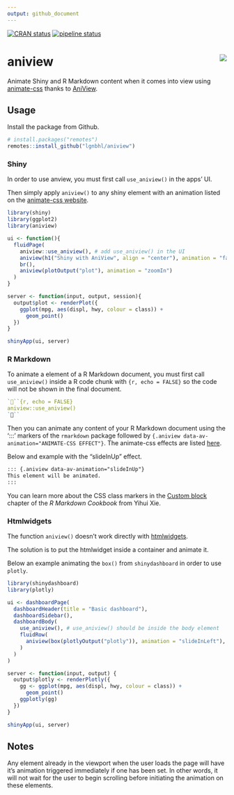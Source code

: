 ```yaml
---
output: github_document
---
```


<!-- README.md is generated from README.Rmd. Please edit that file -->

[![CRAN status](https://www.r-pkg.org/badges/version/aniview)](https://CRAN.R-project.org/package=aniview)
[![pipeline status](https://gitlab.com/lgnbhl/aniview/badges/master/pipeline.svg)](https://gitlab.com/lgnbhl/aniview/pipelines)

# aniview <img src="man/figures/logo.png" align="right" />

Animate Shiny and R Markdown content when it comes into view using [animate-css](https://daneden.github.io/animate.css/) thanks to [AniView](https://jjcosgrove.github.io/jquery-aniview/).

## Usage

Install the package from Github.

```r
# install.packages("remotes")
remotes::install_github("lgnbhl/aniview")
```

### Shiny

In order to use anview, you must first call `use_aniview()` in the apps' UI. 

Then simply apply `aniview()` to any shiny element with an animation listed on the [animate-css website](https://daneden.github.io/animate.css/).

```r
library(shiny)
library(ggplot2)
library(aniview)

ui <- function(){
  fluidPage(
    aniview::use_aniview(), # add use_aniview() in the UI
    aniview(h1("Shiny with AniView", align = "center"), animation = "fadeInUp"),
    br(),
    aniview(plotOutput("plot"), animation = "zoomIn")
  )
}

server <- function(input, output, session){
  output$plot <- renderPlot({
    ggplot(mpg, aes(displ, hwy, colour = class)) + 
      geom_point()
  })
}

shinyApp(ui, server)
```

### R Markdown

To animate a element of a R Markdown document, you must first call `use_aniview()` inside a R code chunk with ```{r, echo = FALSE}``` so the code will not be shown in the final document.

``` r
```{r, echo = FALSE}
aniview::use_aniview()
```
```

Then you can animate any content of your R Markdown document using the ':::' markers of the `rmarkdown` package followed by `{.aniview data-av-animation="ANIMATE-CSS EFFECT"}`. The animate-css effects are listed [here](https://daneden.github.io/animate.css/).

Below and example with the "slideInUp" effect.

```md
::: {.aniview data-av-animation="slideInUp"}
This element will be animated.
:::
```

You can learn more about the CSS class markers in the [Custom block](https://bookdown.org/yihui/rmarkdown-cookbook/custom-blocks.html) chapter of the *R Markdown Cookbook* from Yihui Xie.

### Htmlwidgets

The function `aniview()` doesn't work directly with [htmlwidgets](https://www.htmlwidgets.org/).

The solution is to put the htmlwidget inside a container and animate it.

Below an example animating the `box()` from `shinydashboard` in order to use `plotly`.

```r
library(shinydashboard)
library(plotly)

ui <- dashboardPage(
  dashboardHeader(title = "Basic dashboard"),
  dashboardSidebar(),
  dashboardBody(
    use_aniview(), # use_aniview() should be inside the body element
    fluidRow(
      aniview(box(plotlyOutput("plotly")), animation = "slideInLeft"),
    )
  )
)

server <- function(input, output) {
  output$plotly <- renderPlotly({
    gg <- ggplot(mpg, aes(displ, hwy, colour = class)) + 
      geom_point()
    ggplotly(gg)
  })
}

shinyApp(ui, server)
```

## Notes

Any element already in the viewport when the user loads the page will have it's animation triggered immediately if one has been set. In other words, it will not wait for the user to begin scrolling before initiating the animation on these elements.

